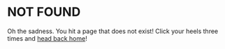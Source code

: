 <SEO title="404 - Page Not Found" />

# NOT FOUND

Oh the sadness. You hit a page that does not exist! Click your heels three times and [head back home](/docs/)!
